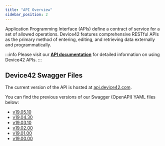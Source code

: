 ```yaml
---
title: "API Overview"
sidebar_position: 2
---
```


Application Programming Interface (APIs) define a contract of service for a set of allowed operations. Device42 features comprehensive RESTful APIs as the primary method of entering, editing, and retrieving data externally and programmatically.

:::info
Please visit our **[API documentation](https://api.device42.com/)** for detailed information on using Device42 APIs.
:::

## Device42 Swagger Files

The current version of the API is hosted at [api.device42.com](https://api.device42.com/).

You can find the previous versions of our Swagger (OpenAPI) YAML files below:

- [v19.05.10](/assets/files/d42-swagger-v190510.yaml)
- [v19.04.30](/assets/files/d42-swagger-v190430.yaml)
- [v19.03.10](/assets/files/d42-swagger-v190310.yaml)
- [v19.02.00](/assets/files/d42-swagger-v190200.yaml)
- [v19.01.00](/assets/files/d42-swagger-v190100.yaml)
- [v19.00.00](/assets/files/d42-swagger-v190000.yaml)
